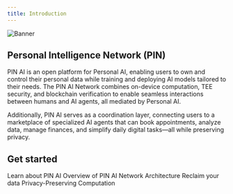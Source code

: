```yaml
---
title: Introduction
---
```

<img src="/images/Banner.png" alt="Banner" />

## Personal Intelligence Network (PIN)
PIN AI is an open platform for Personal AI, enabling users to own and control their personal data while training and deploying AI models tailored to their needs. The PIN AI Network combines on-device computation, TEE security, and blockchain verification to enable seamless interactions between humans and AI agents, all mediated by Personal AI.

Additionally, PIN AI serves as a coordination layer, connecting users to a marketplace of specialized AI agents that can book appointments, analyze data, manage finances, and simplify daily digital tasks—all while preserving privacy.

## Get started
<CardGroup cols={2}>
  <Card
    title="Learn"
    icon="graduation-cap"
    href="/High-level-view"
  >
    Learn about PIN AI
  </Card>
  <Card
    title="Architecture Overview"
    icon="building"
    href="/Infrastructure/Architecture2"
  >
    Overview of PIN AI Network Architecture
  </Card>
  <Card
    title="Personal AI Protocol"
    icon="robot"
    href="/personal-ai-protocol/overview"
  >
    Reclaim your data
  </Card>
  <Card
    title="PIN AI App"
    icon="mobile"
    href="https://www.pinai.io/productpreview"
  >
    Privacy-Preserving Computation
  </Card>
</CardGroup>